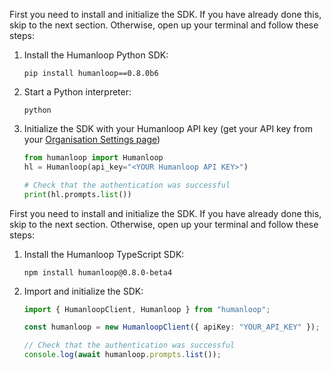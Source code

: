<Accordion title="Install and initialize the SDK">
<Tabs>
<Tab title="Python">

First you need to install and initialize the SDK. If you have already done this, skip to the next section. Otherwise, open up your terminal and follow these steps:

1. Install the Humanloop Python SDK:
   ```shell
   pip install humanloop==0.8.0b6
   ```
2. Start a Python interpreter:
   ```shell
   python
   ```
3. Initialize the SDK with your Humanloop API key (get your API key from your [Organisation Settings page](https://app.humanloop.com/account/api-keys))

   ```python
   from humanloop import Humanloop
   hl = Humanloop(api_key="<YOUR Humanloop API KEY>")

   # Check that the authentication was successful
   print(hl.prompts.list())
   ```

</Tab>

<Tab title="TypeScript">

First you need to install and initialize the SDK. If you have already done this, skip to the next section. Otherwise, open up your terminal and follow these steps:

1. Install the Humanloop TypeScript SDK:
   ```shell
   npm install humanloop@0.8.0-beta4
   ```
2. Import and initialize the SDK:

   ```ts
   import { HumanloopClient, Humanloop } from "humanloop";

   const humanloop = new HumanloopClient({ apiKey: "YOUR_API_KEY" });

   // Check that the authentication was successful
   console.log(await humanloop.prompts.list());
   ```

</Tab>
</Tabs>

</Accordion>
